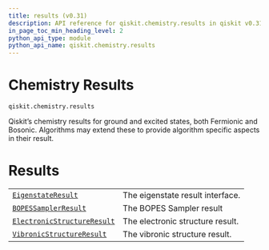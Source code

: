 ```yaml
---
title: results (v0.31)
description: API reference for qiskit.chemistry.results in qiskit v0.31
in_page_toc_min_heading_level: 2
python_api_type: module
python_api_name: qiskit.chemistry.results
---
```


<span id="module-qiskit.chemistry.results" />

<span id="qiskit-chemistry-results" />

<span id="chemistry-results-qiskit-chemistry-results" />

# Chemistry Results

`qiskit.chemistry.results`

Qiskit’s chemistry results for ground and excited states, both Fermionic and Bosonic. Algorithms may extend these to provide algorithm specific aspects in their result.

# Results

|                                                                                                                                        |                                  |
| -------------------------------------------------------------------------------------------------------------------------------------- | -------------------------------- |
| [`EigenstateResult`](qiskit.chemistry.results.EigenstateResult "qiskit.chemistry.results.EigenstateResult")                            | The eigenstate result interface. |
| [`BOPESSamplerResult`](qiskit.chemistry.results.BOPESSamplerResult "qiskit.chemistry.results.BOPESSamplerResult")                      | The BOPES Sampler result         |
| [`ElectronicStructureResult`](qiskit.chemistry.results.ElectronicStructureResult "qiskit.chemistry.results.ElectronicStructureResult") | The electronic structure result. |
| [`VibronicStructureResult`](qiskit.chemistry.results.VibronicStructureResult "qiskit.chemistry.results.VibronicStructureResult")       | The vibronic structure result.   |

